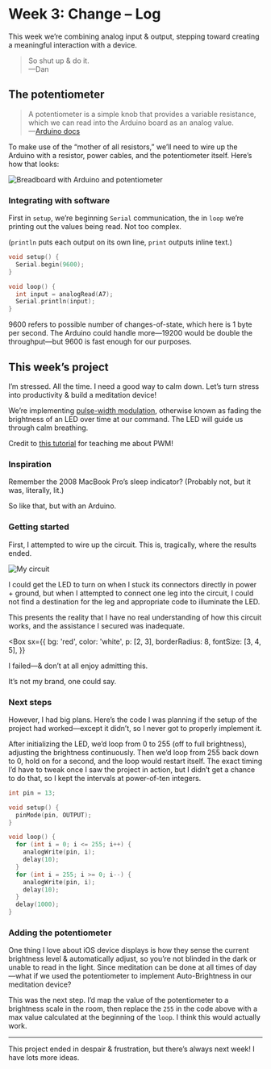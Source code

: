 
# Week 3: Change – Log

This week we’re combining analog input & output, stepping toward creating a meaningful interaction with a device.

> So shut up & do it.  
> —Dan

## The potentiometer

> A potentiometer is a simple knob that provides a variable resistance, which we can read into the Arduino board as an analog value.  
> —[Arduino docs](https://www.arduino.cc/en/tutorial/potentiometer)

To make use of the “mother of all resistors,” we’ll need to wire up the Arduino with a resistor, power cables, and the potentiometer itself. Here’s how that looks:

![Breadboard with Arduino and potentiometer](https://d2wkqk610zk1ag.cloudfront.net/items/3x152Z1o1e3b1G302I3h/2019-09-24_potentiometer.jpeg)

### Integrating with software

First in `setup`, we’re beginning `Serial` communication, the in `loop` we’re printing out the values being read. Not too complex.

(`println` puts each output on its own line, `print` outputs inline text.)

```c
void setup() {
  Serial.begin(9600);
}

void loop() {
  int input = analogRead(A7);
  Serial.println(input);
}
```

9600 refers to possible number of changes-of-state, which here is 1 byte per second. The Arduino could handle more—19200 would be double the throughput—but 9600 is fast enough for our purposes.

## This week’s project

I’m stressed. All the time. I need a good way to calm down. Let’s turn stress into productivity & build a meditation device!

We’re implementing [pulse-width modulation](https://en.wikipedia.org/wiki/Pulse-width_modulation), otherwise known as fading the brightness of an LED over time at our command. The LED will guide us through calm breathing.

Credit to [this tutorial](https://www.sunfounder.com/learn/Super-Kit-V3-0-for-Arduino/lesson-4-breathing-led-super-kit-v3-for-arduino.html) for teaching me about PWM!

### Inspiration

Remember the 2008 MacBook Pro’s sleep indicator? (Probably not, but it was, literally, lit.)

<YouTube id="WLJqDhr8jgI" />

So like that, but with an Arduino.

### Getting started

First, I attempted to wire up the circuit. This is, tragically, where the results ended.

![My circuit](https://itp.nyu.edu/classes/cc-f19-do/files/2019/09/IMG_0885.jpeg)

I could get the LED to turn on when I stuck its connectors directly in power + ground, but when I attempted to connect one leg into the circuit, I could not find a destination for the leg and appropriate code to illuminate the LED.

This presents the reality that I have no real understanding of how this circuit works, and the assistance I secured was inadequate.

<Box
  sx={{
    bg: 'red',
    color: 'white',
    p: [2, 3],
    borderRadius: 8,
    fontSize: [3, 4, 5],
  }}
>
  I failed—& don’t at all enjoy admitting this.
</Box>

It’s not my brand, one could say.

### Next steps

However, I had big plans. Here’s the code I was planning if the setup of the project had worked—except it didn’t, so I never got to properly implement it.

After initializing the LED, we’d loop from 0 to 255 (off to full brightness), adjusting the brightness continuously. Then we’d loop from 255 back down to 0, hold on for a second, and the loop would restart itself. The exact timing I’d have to tweak once I saw the project in action, but I didn’t get a chance to do that, so I kept the intervals at power-of-ten integers.

```c
int pin = 13;

void setup() {
  pinMode(pin, OUTPUT);
}

void loop() {
  for (int i = 0; i <= 255; i++) {
    analogWrite(pin, i);
    delay(10);
  }
  for (int i = 255; i >= 0; i--) {
    analogWrite(pin, i);
    delay(10);
  }
  delay(1000);
}
```

### Adding the potentiometer

One thing I love about iOS device displays is how they sense the current brightness level & automatically adjust, so you’re not blinded in the dark or unable to read in the light. Since meditation can be done at all times of day—what if we used the potentiometer to implement Auto-Brightness in our meditation device?

This was the next step. I’d map the value of the potentiometer to a brightness scale in the room, then replace the `255` in the code above with a max value calculated at the beginning of the `loop`. I think this would actually work.

---

This project ended in despair & frustration, but there’s always next week! I have lots more ideas.
